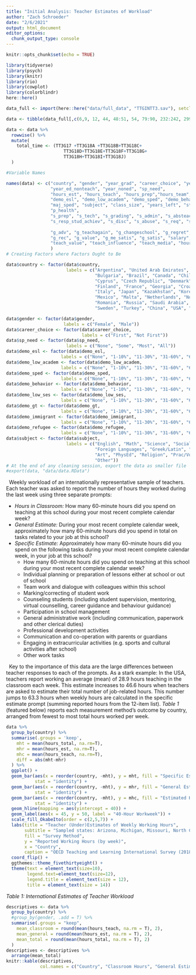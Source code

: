 ```yaml
---
title: "Initial Analysis: Teacher Estimates of Workload"
author: "Zach Schroeder"
date: "2/6/2021"
output: html_document
editor_options: 
  chunk_output_type: console
---
```


```r
knitr::opts_chunk$set(echo = TRUE)
```

```r
library(tidyverse)
library(psych)
library(knitr)
library(rio)
library(cowplot)
library(colorblindr)
here::here()
```

```r
data_full <- import(here::here("data/full_data", "TTGINTT3.sav"), setclass = "tbl_df")
```

```r
data <- tibble(data_full[,c(6,9, 12, 44, 48:51, 54, 79:90, 232:242, 299:329)])

data <- data %>% 
  rowwise() %>% 
  mutate(
    total_time <- (TT3G17 +TT3G18A +TT3G18B+TT3G18C+
                      TT3G18D+TT3G18E+TT3G18F+TT3G18G+ 
                      TT3G18H+TT3G18I+TT3G18J)
  )

#Variable Names

names(data) <- c("country", "gender", "year_grad", "career_choice", "year_school", "year_total",
                 "year_ed_nonteach", "year_noned", "sp_need", 
                 "hours_est", "hours_teach", "hours_prep","hours_team", "hours_gading", "hours_counseling", "hours_mgmt", "hours_genadmin", "hours_prodev", "hours_parents", "hours_extracur", "hours_other", 
                 "demo_esl", "demo_low_academ", "demo_sped", "demo_behavior", "demo_low_ses", "demo_gt", "demo_immigrant", "demo_refugee", 
                 "maj_sped", "subject", "class_size", "years_left", "stress", "pto", "m_health", 
                 "p_health", 
                 "s_prep", "s_tech", "s_grading", "s_admin", "s_absteach", 
                 "s_resp_stud_achiev", "s_disc", "s_abuse", "s_req", "s_parent", "s_sped",
                 
                 "g_adv", "g_teachagain", "g_changeschool", "g_regret", "g_enjoy", "g_wonder", 
                 "g_rec", "g_value", "g_me_satis", "g_satis", "salary", "n_salary",
                 "teach_value", "teach_influence", "teach_media", "hours_total"
                 )
# Creating Factors where Factors Ought to Be

data$country <- factor(data$country,
                       labels = c("Argentina", "United Arab Emirates", "Australia", "Austria", "Belgium", "Belgium-Flemish", 
                                  "Bulgaria", "Brazil", "Canada", "Chile", "Colombia", "China", 
                                  "Cyprus", "Czech Republic", "Denmark", "United Kingdom", "Spain", "Estonia",
                                  "Finland", "France", "Georgia", "Croatia", "Hungary", "Israel",
                                  "Italy", "Japan", "Kazakhstan", "Korea", "Lithuania", "Latvia", 
                                  "Mexico", "Malta", "Netherlands", "Norway", "New Zealand", "Portugal",
                                  "Romania", "Russia", "Saudi Arabia", "Singapore", "Slovakia", "Slovenia", 
                                  "Sweden", "Turkey", "China", "USA", "Vietnam", "South Africa"))

data$gender <- factor(data$gender,
                      labels = c("Female", "Male"))
data$career_choice <- factor(data$career_choice,
                             labels = c("First", "Not First"))
data$sp_need <- factor(data$sp_need,
                       labels = c("None", "Some", "Most", "All"))
data$demo_esl <- factor(data$demo_esl, 
                     labels = c("None", "1-10%", "11-30%", "31-60%", "60+%"))
data$demo_low_academ <- factor(data$demo_low_academ, 
                     labels = c("None", "1-10%", "11-30%", "31-60%", "60+%"))
data$demo_sped <- factor(data$demo_sped, 
                     labels = c("None", "1-10%", "11-30%", "31-60%", "60+%"))
data$demo_behavior <- factor(data$demo_behavior, 
                     labels = c("None", "1-10%", "11-30%", "31-60%", "60+%"))
data$demo_low_ses <- factor(data$demo_low_ses, 
                     labels = c("None", "1-10%", "11-30%", "31-60%", "60+%"))
data$demo_gt <- factor(data$demo_gt, 
                     labels = c("None", "1-10%", "11-30%", "31-60%", "60+%"))
data$demo_immigrant <- factor(data$demo_immigrant, 
                     labels = c("None", "1-10%", "11-30%", "31-60%", "60+%"))
data$demo_refugee <- factor(data$demo_refugee, 
                     labels = c("None", "1-10%", "11-30%", "31-60%", "60+%"))
data$subject <- factor(data$subject,
                       labels = c("English", "Math", "Science", "Social Studies", 
                                  "Foreign Languages", "Greek/Latin", "Technology",
                                  "Art", "PhysEd", "Religion", "Prac/Vocational Skills",
                                  "Other"))
# At the end of any cleaning session, export the data as smaller file
#export(data, "data/data.RData")
```


|   Weekly workload of an internationally representative sample of teachers. Each teacher was asked to report the number of hours they worked during the last week using three separate prompts: 
* *Hours in Classroom: *How many 60-minute hours did you spend on teaching at this school during your most recent complete calendar week?
* *General Estimate: *During your most recent complete calendar week, approximately how many 60-minute hours did you spend in total on tasks related to your job at this school?  
* *Specific Estimate: *Approximately how many 60-minute hours did you spend on the following tasks during your most recent complete calendar week, in your job at this school?  
  + How many 60-minute hours did you spend on teaching at this school during your most recent complete calendar week?  
  + Individual planning or preparation of lessons either at school or out of school  
  + Team work and dialogue with colleagues within this school  
  + Marking/correcting of student work  
  + Counseling students (including student supervision, mentoring, virtual counselling, career guidance and behaviour guidance)  
  + Participation in school management  
  + General administrative work (including communication, paperwork and other clerical duties)  
  + Professional development activities  
  + Communication and co-operation with parents or guardians  
  + Engaging in extracurricular activities (e.g. sports and cultural activities after school)  
  + Other work tasks  


|   Key to the importance of this data are the large differences between teacher responses to each of the prompts. As a stark example: In the USA, teachers report working an average (mean) of 28.9 hours teaching in the classroom each week. This estimate increases to 46.6 hours when teachers are asked to estimate their total number of job-related hours. This number jumps to 63.3 hours when weekly hours are calculated in the specific estimate prompt (summing reported hours from the 12-item list). *Table 1* (featured below) reports each measurement method's outcome by country, arranged from fewest to most total hours worked per week.
  
    
```r
data %>% 
  group_by(country) %>% 
  summarise(.groups = 'keep',
    mht = mean(hours_total, na.rm=T),
    mhr = mean(hours_est, na.rm=T), 
    mhc = mean(hours_teach, na.rm=T),
    diff = abs(mht-mhr)
  ) %>% 
  ggplot() +
  geom_bar(aes(x = reorder(country, -mht), y = mht, fill = "Specific Estimate \n(Calculated by task)"),
           stat = "identity") +
  geom_bar(aes(x = reorder(country, -mht), y = mhr, fill = "General Estimate \n(Calculated by week)"),
           stat = "identity") +
  geom_bar(aes(x = reorder(country, -mht), y = mhc, fill = "Estimated Hours in \nClassroom"),
           stat = "identity") +
  geom_hline(mapping = aes(yintercept = 40)) +
  geom_label(aes(x = 45, y = 50, label = "40-Hour Workweek")) +
  scale_fill_OkabeIto(order = c(2,5,7)) +
  labs(title = "Teacher (Under)Estimates of Weekly Working Hours",
       subtitle = "Sampled states: Arizona, Michigan, Missouri, North Carolina, \nOregon, Pennsylvania and West Virginia", 
       fill = "Survey Method",
       y = "Reported Working Hours (by week)",
       x = "Country",
       caption = "OECD Teaching and Learning International Survey (2018)") +
  coord_flip() +
  ggthemes::theme_fivethirtyeight() +
  theme(text = element_text(size=10),
        legend.text=element_text(size=12),
        legend.title = element_text(size = 12),
        title = element_text(size = 14))
```

  
*Table 1: International Estimates of Teacher Workload*
```r
descriptives <- data %>% 
  group_by(country) %>% 
  #group_by(gender, .add = T) %>% 
  summarise(.groups = "keep", 
    mean_classroom = round(mean(hours_teach, na.rm = T), 2),
    mean_general = round(mean(hours_est, na.rm = T), 2),
    mean_total = round(mean(hours_total, na.rm = T), 2)
  )
descriptives <- descriptives %>% 
  arrange(mean_total)
knitr::kable(descriptives,
             col.names = c("Country", "Classroom Hours", "General Estimate", "Specific Estimate"))
```

